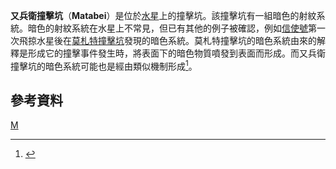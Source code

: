 {{Infobox crater
| title       = 又兵衛
| image       = File:Matabei crater EN0223185654M.jpg
| image_size  = 240px
| caption     = [[MESSENGER|MESSENGER]] NAC image 
| globe       = 水星
| coordinates = {{coord|39.7|S|13.9|W|globe:mercury_type:landmark|display=inline,title}}
| diameter    = {{convert|24|km}}
| eponym      = [[岩佐又兵衛|岩佐又兵衛]]
}}
'''又兵衛撞擊坑'''（'''Matabei'''）是位於[[水星|水星]]上的撞擊坑。該撞擊坑有一組暗色的射紋系統。暗色的射紋系統在水星上不常見，但已有其他的例子被確認，例如[[信使號|信使號]]第一次飛掠水星後在[[莫札特撞擊坑|莫札特撞擊坑]]發現的暗色系統。莫札特撞擊坑的暗色系統由來的解釋是形成它的撞擊事件發生時，將表面下的暗色物質噴發到表面而形成。而又兵衛撞擊坑的暗色系統可能也是經由類似機制形成<ref>{{Cite web |url=http://messenger.jhuapl.edu/gallery/sciencePhotos/image.php?page=1&gallery_id=2&image_id=232 |title=Dark Rays on Mercury |accessdate=2013-08-13 |archive-date=2016-03-04 |archive-url=https://web.archive.org/web/20160304050507/http://messenger.jhuapl.edu/gallery/sciencePhotos/image.php?page=1&gallery_id=2&image_id=232 |dead-url=yes }}</ref>。

==參考資料==
{{reflist}}

[[Category:水星隕石坑|M]]

{{Mercury-planet-stub}}